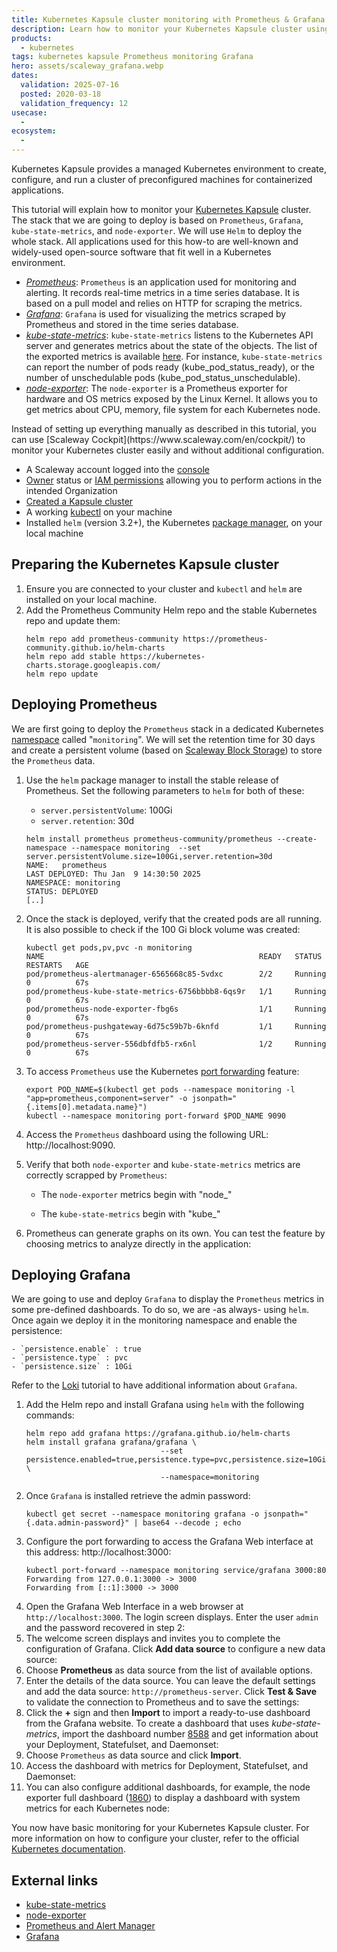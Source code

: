 ```yaml
---
title: Kubernetes Kapsule cluster monitoring with Prometheus & Grafana
description: Learn how to monitor your Kubernetes Kapsule cluster using Prometheus and Grafana by following this step-by-step tutorial.
products:
  - kubernetes
tags: kubernetes kapsule Prometheus monitoring Grafana
hero: assets/scaleway_grafana.webp
dates:
  validation: 2025-07-16
  posted: 2020-03-18
  validation_frequency: 12
usecase:
  -
ecosystem:
  -
---
```




Kubernetes Kapsule provides a managed Kubernetes environment to create, configure, and run a cluster of preconfigured machines for containerized applications.

This tutorial will explain how to monitor your [Kubernetes Kapsule](https://www.scaleway.com/en/kubernetes-kapsule/) cluster. The stack that we are going to deploy is based on `Prometheus`, `Grafana`, `kube-state-metrics`, and `node-exporter`. We will use `Helm` to deploy the whole stack.  All applications used for this how-to are well-known and widely-used open-source software that fit well in a Kubernetes environment.

- _[Prometheus](https://prometheus.io)_: `Prometheus` is an application used for monitoring and alerting. It records real-time metrics in a time series database. It is based on a pull model and relies on HTTP for scraping the metrics.
- _[Grafana](https://grafana.com)_: `Grafana` is used for visualizing the metrics scraped by Prometheus and stored in the time series database.
- _[kube-state-metrics](https://github.com/kubernetes/kube-state-metrics)_: `kube-state-metrics` listens to the Kubernetes API server and generates metrics about the state of the objects. The list of the exported metrics is available [here](https://github.com/kubernetes/kube-state-metrics/tree/master/docs). For instance, `kube-state-metrics` can report the number of pods ready (kube_pod_status_ready), or the number of unschedulable pods (kube_pod_status_unschedulable).
- _[node-exporter](https://github.com/prometheus/node_exporter)_: The `node-exporter` is a Prometheus exporter for hardware and OS metrics exposed by the Linux Kernel. It allows you to get metrics about CPU, memory, file system for each Kubernetes node.

<Message type="tip">
  Instead of setting up everything manually as described in this tutorial, you can use [Scaleway Cockpit](https://www.scaleway.com/en/cockpit/) to monitor your Kubernetes cluster easily and without additional configuration.
</Message>

<Requirements />

- A Scaleway account logged into the [console](https://console.scaleway.com)
- [Owner](/iam/concepts/#owner) status or [IAM permissions](/iam/concepts/#permission) allowing you to perform actions in the intended Organization
- [Created a Kapsule cluster](/kubernetes/how-to/create-cluster/)
- A working [kubectl](/kubernetes/how-to/connect-cluster-kubectl/) on your machine
- Installed `helm` (version 3.2+), the Kubernetes [package manager](https://helm.sh/), on your local machine

## Preparing the Kubernetes Kapsule cluster

1. Ensure you are connected to your cluster and `kubectl` and `helm` are installed on your local machine.
2. Add the Prometheus Community Helm repo and the stable Kubernetes repo and update them:
    ```
    helm repo add prometheus-community https://prometheus-community.github.io/helm-charts
    helm repo add stable https://kubernetes-charts.storage.googleapis.com/
    helm repo update
    ```

## Deploying Prometheus

We are first going to deploy the `Prometheus` stack in a dedicated Kubernetes [namespace](https://kubernetes.io/docs/concepts/overview/working-with-objects/namespaces/) called "`monitoring`". We will set the retention time for 30 days and create a persistent volume (based on [Scaleway Block Storage](https://www.scaleway.com/en/block-storage/)) to store the `Prometheus` data.

1. Use the `helm` package manager to install the stable release of Prometheus. Set the following parameters to `helm` for both of these:
    - `server.persistentVolume`: 100Gi
    - `server.retention`: 30d

    ```
    helm install prometheus prometheus-community/prometheus --create-namespace --namespace monitoring  --set server.persistentVolume.size=100Gi,server.retention=30d
    NAME:   prometheus
    LAST DEPLOYED: Thu Jan  9 14:30:50 2025
    NAMESPACE: monitoring
    STATUS: DEPLOYED
    [..]
    ```
2. Once the stack is deployed, verify that the created pods are all running. It is also possible to check if the 100 Gi block volume was created:
    ```
    kubectl get pods,pv,pvc -n monitoring
    NAME                                                READY   STATUS    RESTARTS   AGE
    pod/prometheus-alertmanager-6565668c85-5vdxc        2/2     Running   0          67s
    pod/prometheus-kube-state-metrics-6756bbbb8-6qs9r   1/1     Running   0          67s
    pod/prometheus-node-exporter-fbg6s                  1/1     Running   0          67s
    pod/prometheus-pushgateway-6d75c59b7b-6knfd         1/1     Running   0          67s
    pod/prometheus-server-556dbfdfb5-rx6nl              1/2     Running   0          67s
    ```
3. To access `Prometheus` use the Kubernetes [port forwarding](https://kubernetes.io/docs/tasks/access-application-cluster/port-forward-access-application-cluster/) feature:
    ```
    export POD_NAME=$(kubectl get pods --namespace monitoring -l "app=prometheus,component=server" -o jsonpath="{.items[0].metadata.name}")
    kubectl --namespace monitoring port-forward $POD_NAME 9090
    ```
4. Access the `Prometheus` dashboard using the following URL: http://localhost:9090.
    <Lightbox image={image} alt="" />
5. Verify that both `node-exporter` and `kube-state-metrics` metrics are correctly scrapped by `Prometheus`:
    - The `node-exporter` metrics begin with "node\_"
      <Lightbox image={image2} alt="" />

    - The `kube-state-metrics` begin with "kube\_"
      <Lightbox image={image3} alt="" />
6. Prometheus can generate graphs on its own. You can test the feature by choosing metrics to analyze directly in the application:
    <Lightbox image={image4} alt="" />

## Deploying Grafana

We are going to use and deploy `Grafana` to display the `Prometheus` metrics in some pre-defined dashboards. To do so, we are -as always- using `helm`. Once again we deploy it in the monitoring namespace and enable the persistence:

    - `persistence.enable` : true
    - `persistence.type` : pvc
    - `persistence.size` : 10Gi

  Refer to the [Loki](/tutorials/manage-k8s-logging-loki/) tutorial to have additional information about `Grafana`.

1. Add the Helm repo and install Grafana using `helm` with the following commands:
    ```
    helm repo add grafana https://grafana.github.io/helm-charts
    helm install grafana grafana/grafana \
                                  --set persistence.enabled=true,persistence.type=pvc,persistence.size=10Gi \
                                  --namespace=monitoring
    ```
2. Once `Grafana` is installed retrieve the admin password:
    ```
    kubectl get secret --namespace monitoring grafana -o jsonpath="{.data.admin-password}" | base64 --decode ; echo
    ```
3. Configure the port forwarding to access the Grafana Web interface at this address: http://localhost:3000:
    ```
    kubectl port-forward --namespace monitoring service/grafana 3000:80
    Forwarding from 127.0.0.1:3000 -> 3000
    Forwarding from [::1]:3000 -> 3000
    ```
4. Open the Grafana Web Interface in a web browser at `http://localhost:3000`. The login screen displays. Enter the user `admin` and the password recovered in step 2:
    <Lightbox image={image5} alt="" />
5. The welcome screen displays and invites you to complete the configuration of Grafana. Click **Add data source** to configure a new data source:
    <Lightbox image={image6} alt="" />
6. Choose **Prometheus** as data source from the list of available options.
7. Enter the details of the data source. You can leave the default settings and add the data source: `http://prometheus-server`. Click **Test & Save** to validate the connection to Prometheus and to save the settings:
    <Lightbox image={image7} alt="" />
8. Click the **+** sign and then **Import** to import a ready-to-use dashboard from the Grafana website. To create a dashboard that uses _kube-state-metrics_, import the dashboard number [8588](https://grafana.com/grafana/dashboards/8588) and get information about your Deployment, Statefulset, and Daemonset:
    <Lightbox image={image8} alt="" />
9. Choose `Prometheus` as data source and click **Import**.
    <Lightbox image={image9} alt="" />
10. Access the dashboard with metrics for Deployment, Statefulset, and Daemonset:
    <Lightbox image={image10} alt="" />
11. You can also configure additional dashboards, for example, the node exporter full dashboard ([1860](https://grafana.com/grafana/dashboards/1860)) to display a dashboard with system metrics for each Kubernetes node:
    <Lightbox image={image11} alt="" />

You now have basic monitoring for your Kubernetes Kapsule cluster. For more information on how to configure your cluster, refer to the official [Kubernetes documentation](https://kubernetes.io/docs/home/).

## External links

- [kube-state-metrics](https://github.com/kubernetes/kube-state-metrics)
- [node-exporter](https://github.com/prometheus/node_exporter)
- [Prometheus and Alert Manager](https://prometheus.io)
- [Grafana](https://grafana.com)